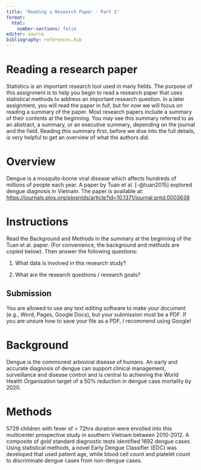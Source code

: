 ```yaml
---
title: "Reading a Research Paper - Part 1"
format: 
  html:
    number-sections: false
editor: source
bibliography: references.bib
---
```


# Reading a research paper

Statistics is an important research tool used in many fields. The purpose of
this assignment is to help you begin to read a research paper that uses
statistical methods to address an important research question. In a later
assignment, you will read the paper in full, but for now we will focus on
reading a summary of the paper. Most research papers include a summary of their
contents at the beginning. You may see this summary referred to as an abstract,
a summary, or an executive summary, depending on the journal and the field.
Reading this summary first, before we dive into the full details, is very
helpful to get an overview of what the authors did.

# Overview

Dengue is a mosquito-borne viral disease which affects hundreds of millions of
people each year. A paper by Tuan et al. [-@tuan2015] explored dengue diagnosis
in Vietnam. The paper is available at: 
<https://journals.plos.org/plosntds/article?id=10.1371/journal.pntd.0003638>

# Instructions

Read the Background and Methods in the summary at the beginning of the Tuan et
al. paper. (For convenience, the background and methods are copied below). Then
answer the following questions:

1.  What data is involved in this research study?

2.  What are the research questions / research goals?

## Submission

You are allowed to use any text editing software to make your document 
(e.g., Word, Pages, Google Docs), but your submission must be a PDF. If you are
unsure how to save your file as a PDF, I recommend using Google!

# Background

Dengue is the commonest arboviral disease of humans. An early and accurate
diagnosis of dengue can support clinical management, surveillance and disease
control and is central to achieving the World Health Organisation target of a
50% reduction in dengue case mortality by 2020.

# Methods

5729 children with fever of < 72hrs duration were enrolled into this
multicenter prospective study in southern Vietnam between 2010-2012. A composite
of gold standard diagnostic tests identified 1692 dengue cases. Using
statistical methods, a novel Early Dengue Classifier (EDC) was developed that
used patient age, white blood cell count and platelet count to discriminate
dengue cases from non-dengue cases.
